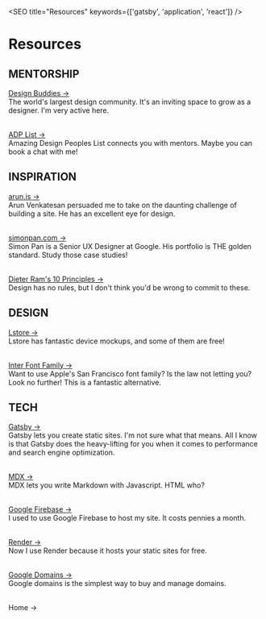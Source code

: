 
<SEO title="Resources" keywords={['gatsby', 'application', 'react']} />

# Resources

## MENTORSHIP
<a href="https://www.designbuddies.community">Design Buddies -></a>  <br  />
The world's largest design community. It's an inviting space to grow as a designer. I'm very active here.  <br  />  <br  />


<a href="https://www.adplist.org">ADP List -></a>  <br  />
Amazing Design Peoples List connects you with mentors. Maybe you can book a chat with me!

## INSPIRATION
<a href="https://www.arun.is/about/">arun.is -></a>  <br  />
Arun Venkatesan persuaded me to take on the daunting challenge of building a site. He has an excellent eye for design.  <br  />  <br  />


<a href="http://simonpan.com">simonpan.com -></a>  <br  />
Simon Pan is a Senior UX Designer at Google. His portfolio is THE golden standard. Study those case studies!  <br  />  <br  />


<a href="https://www.vitsoe.com/us/about/good-design">Dieter Ram's 10 Principles -></a>  <br  />
Design has no rules, but I don't think you'd be wrong to commit to these.

## DESIGN
<a href="https://www.ls.graphics"> Lstore -> </a>   <br  />
Lstore has fantastic device mockups, and some of them are free!  <br  />  <br  />


<a href="https://rsms.me/inter/"> Inter Font Family -> </a>   <br  />
Want to use Apple's San Francisco font family? Is the law not letting you? Look no further! This is a fantastic alternative.

## TECH 
<a href="https://www.gatsbyjs.com">Gatsby -> </a>  <br  />
Gatsby lets you create static sites. I'm not sure what that means. All I know is that Gatsby does the heavy-lifting for you when it comes to performance and search engine optimization.  <br  />  <br  />


<a href="https://mdxjs.com"> MDX -> </a>   <br  />
MDX lets you write Markdown with Javascript. HTML who?  <br  />  <br  />


<a href="https://firebase.google.com"> Google Firebase -> </a>   <br  />
I used to use Google Firebase to host my site. It costs pennies a month.  <br  />  <br  />


<a href="https://render.com"> Render -> </a>   <br  />
Now I use Render because it hosts your static sites for free.  <br  />  <br  />


<a href="https://domains.google"> Google Domains -> </a>   <br  />
Google domains is the simplest way to buy and manage domains.  <br  />  <br  />


<Link to="/">Home -></Link>